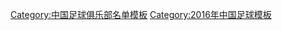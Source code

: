 {{Football squad with groups
|name=2016年中甲分类名单浙江毅腾
|bgcolor=#0050D0
|bordercolor=#F8F8F8
|textcolor=#F8F8F8
|title=[[浙江毅腾足球俱乐部|<span style="color:#F8F8F8">浙江毅腾</span>]] — [[2016年中国足球甲级联赛|<span style="color:#F8F8F8">2016年</span>]][[中国足球甲级联赛|<span style="color:#F8F8F8">中甲联赛第 13 名</span>]]
|group1=全年参赛球员
|list1=<div>
{{Football squad2 player|no=1|name=[[柏小磊]]}}
{{Football squad2 player|no=3|name=[[郝强]]}}
{{Football squad2 player|no=5|name=[[于涛 (1983年)|于涛]]}}
{{Football squad2 player|no=7|name=[[李家赫]]}}
{{Football squad2 player|no=8|name={{flagicon|AUS}} {{flagicon|IRL}} [[亚当·休斯|-{zh-hans:亚当·休斯;zh-hk:阿當曉士}-]]}}
{{Football squad2 player|no=9|name=[[李鑫 (足球运动员)|李鑫]]}}
{{Football squad2 player|no=10|name=[[季骁宣]]}}
{{Football squad2 player|no=11|name=[[吕永帝]]}}
{{Football squad2 player|no=14|name=[[赵志豪]]}}
{{Football squad2 player|no=16|name=[[王大龙]]}}
{{Football squad2 player|no=17|name=[[刘小龙 (足球运动员)|刘小龙]]}}
{{Football squad2 player|no=18|name=[[刘越 (1997年)|刘越]]}}
{{Football squad2 player|no=19|name={{flagicon|COL}} [[里卡多·斯蒂尔|-{zh-hans:里卡多;zh-hk:列卡度}-]]}}
{{Football squad2 player|no=20|name=[[吕悦枫]]}}
{{Football squad2 player|no=24|name=[[叶伟超]]}}
{{Football squad2 player|no=25|name=[[李旭东]]}}
{{Football squad2 player|no=26|name=[[王敬平]]}}
{{Football squad2 player|no=27|name=[[李健 (1985年)|李健]]}}
{{Football squad2 player|no=28|name=[[朴韬宇]]}}
{{Football squad2 player|no=29|name=[[吴腾]]}}
{{Football squad2 player|no=31|name=[[李根 (足球运动员)|李根]]}}
{{Football squad2 player|no=32|name=[[来晓宇]]}}
{{Football squad2 player|no=33|name={{flagicon|BRA}} [[罗德瑞格·派尚·梅斯基塔|-{zh-hans:罗德瑞格;zh-hk:羅特列高}-]]}}
{{Football squad2 player|no=36|name=[[杨帆 (足球运动员)|杨帆]]}}
{{Football squad2 player|no=37|name=[[张松 (足球运动员)|张松]]}}
</div>
|group2=夏季转入球员
|list2=<div>
{{Football squad2 player|no=42|name=[[范洋]]}}
</div>
|group3=夏季转出球员
|list3=<div>
{{Football squad2 player|no=15|name=[[吴晨]]}}
{{Football squad2 player|no=22|name=[[赵伟 (足球运动员)|赵伟]]}}
</div>
|group4=主教练
|list4={{flagicon|CRO}} [[戈兰·托米奇|-{zh-hans:托米奇;zh-hk:杜米治}-]]（至第 2 轮）；[[段鑫]]（代理）
}}<noinclude>
{{DEFAULTSORT:Zhejiang Yiteng F.C. Squad 2016}}
[[Category:中国足球俱乐部名单模板]]
[[Category:2016年中国足球模板]]
</noinclude>